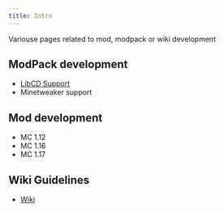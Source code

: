 ```yaml
---
title: Intro
---
```


Variouse pages related to mod, modpack or wiki development

## ModPack development

- [LibCD Support](libcd)
- Minetweaker support

## Mod development
- MC 1.12
- MC 1.16
- MC 1.17

## Wiki Guidelines
- [Wiki](wiki)

